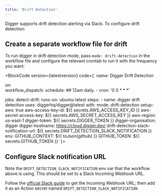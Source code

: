 ```yaml
---
title: 'Drift Detection'
---
```



Digger supports drift detection alerting via Slack. To configure drift detection:

## Create a separate workflow file for drift

To run digger in drift detection mode, pass `mode: drift-detection` in the workflow file and configure the relevant crontab to run it with the frequency you want:

<BlockCode version={latestversion} code={`
name: Digger Drift Detection

on:  
  workflow_dispatch:
  schedule: ## 12am daily.
    - cron: '0 0 * * *'

jobs:
  detect-drift:
    runs-on: ubuntu-latest
    steps:
    - name: digger drift detection
      uses: diggerhq/digger@latest
      with:
        mode: drift-detection
        setup-aws: true
        aws-access-key-id: $\{\{ secrets.AWS_ACCESS_KEY_ID \}\}
        aws-secret-access-key: $\{\{ secrets.AWS_SECRET_ACCESS_KEY \}\}
        aws-region: us-east-1
        digger-token: $\{\{ secrets.DIGGER_TOKEN \}\}
        digger-organisation: digger
        digger-hostname: https://cloud.digger.dev/
        drift-detection-slack-notification-url: $\{\{ secrets.DRIFT_DETECTION_SLACK_NOTIFICATION \}\}
      env:
        GITHUB_CONTEXT: $\{\{ toJson(github) \}\}
        GITHUB_TOKEN: $\{\{ secrets.GITHUB_TOKEN \}\}
`}></BlockCode>

## Configure Slack notification URL

Note the `DRIFT_DETECTION_SLACK_NOTIFICATION` env var that the workflow above is using. This should be set to a Slack Incoming Webhook URL.

Follow the [official Slack guide](https://api.slack.com/messaging/webhooks) to get the Incoming Webhook URL; then add it as an Action secret named `DRIFT_DETECTION_SLACK_NOTIFICATION`

